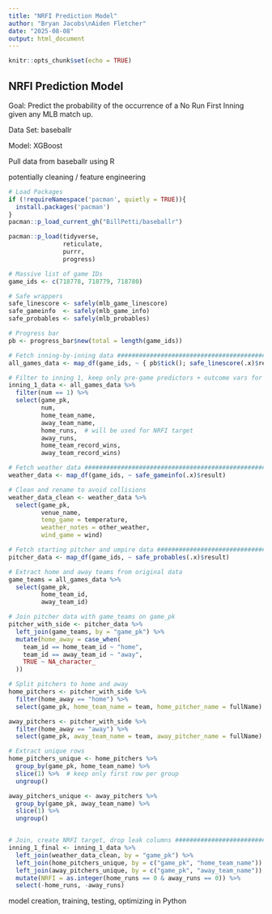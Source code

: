 ```yaml
---
title: "NRFI Prediction Model"
author: "Bryan Jacobs\nAiden Fletcher"
date: "2025-08-08"
output: html_document
---
```


```r
knitr::opts_chunk$set(echo = TRUE)
```

## NRFI Prediction Model

Goal: Predict the probability of the occurrence of a No Run First Inning given any MLB match up.

Data Set: baseballr

Model: XGBoost

Pull data from baseballr using R

potentially cleaning / feature engineering

```r
# Load Packages
if (!requireNamespace('pacman', quietly = TRUE)){
  install.packages('pacman')
}
pacman::p_load_current_gh("BillPetti/baseballr")

pacman::p_load(tidyverse,
               reticulate,
               purrr,
               progress)
```

```r
# Massive list of game IDs
game_ids <- c(718778, 718779, 718780) 

# Safe wrappers
safe_linescore <- safely(mlb_game_linescore)
safe_gameinfo  <- safely(mlb_game_info)
safe_probables <- safely(mlb_probables)

# Progress bar
pb <- progress_bar$new(total = length(game_ids))

# Fetch inning-by-inning data ################################################################
all_games_data <- map_df(game_ids, ~ { pb$tick(); safe_linescore(.x)$result })

# Filter to inning 1, keep only pre-game predictors + outcome vars for target creation
inning_1_data <- all_games_data %>%
  filter(num == 1) %>%
  select(game_pk, 
         num, 
         home_team_name, 
         away_team_name,
         home_runs,  # will be used for NRFI target
         away_runs,
         home_team_record_wins, 
         away_team_record_wins)

# Fetch weather data #########################################################################
weather_data <- map_df(game_ids, ~ safe_gameinfo(.x)$result)

# Clean and rename to avoid collisions
weather_data_clean <- weather_data %>%
  select(game_pk,
         venue_name,
         temp_game = temperature,
         weather_notes = other_weather,
         wind_game = wind)

# Fetch starting pitcher and umpire data #####################################################
pitcher_data <- map_df(game_ids, ~ safe_probables(.x)$result)

# Extract home and away teams from original data
game_teams = all_games_data %>%
  select(game_pk,
         home_team_id,
         away_team_id)

# Join pitcher data with game_teams on game_pk
pitcher_with_side <- pitcher_data %>%
  left_join(game_teams, by = "game_pk") %>%
  mutate(home_away = case_when(
    team_id == home_team_id ~ "home",
    team_id == away_team_id ~ "away",
    TRUE ~ NA_character_
  ))

# Split pitchers to home and away
home_pitchers <- pitcher_with_side %>%
  filter(home_away == "home") %>%
  select(game_pk, home_team_name = team, home_pitcher_name = fullName)

away_pitchers <- pitcher_with_side %>%
  filter(home_away == "away") %>%
  select(game_pk, away_team_name = team, away_pitcher_name = fullName)

# Extract unique rows
home_pitchers_unique <- home_pitchers %>%
  group_by(game_pk, home_team_name) %>%
  slice(1) %>%  # keep only first row per group
  ungroup()

away_pitchers_unique <- away_pitchers %>%
  group_by(game_pk, away_team_name) %>%
  slice(1) %>%
  ungroup()


# Join, create NRFI target, drop leak columns ################################################
inning_1_final <- inning_1_data %>%
  left_join(weather_data_clean, by = "game_pk") %>%
  left_join(home_pitchers_unique, by = c("game_pk", "home_team_name")) %>%
  left_join(away_pitchers_unique, by = c("game_pk", "away_team_name")) %>%
  mutate(NRFI = as.integer(home_runs == 0 & away_runs == 0)) %>%
  select(-home_runs, -away_runs)
```

model creation, training, testing, optimizing in Python

```python

```
